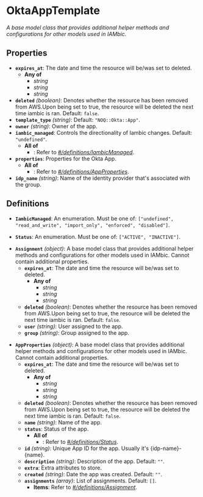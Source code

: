 # OktaAppTemplate

*A base model class that provides additional helper methods and
configurations for other models used in IAMbic.*

## Properties

- **`expires_at`**: The date and time the resource will be/was set to deleted.
  - **Any of**
    - *string*
    - *string*
    - *string*
- **`deleted`** *(boolean)*: Denotes whether the resource has been removed from AWS.Upon being set to true, the resource will be deleted the next time iambic is ran. Default: `false`.
- **`template_type`** *(string)*: Default: `"NOQ::Okta::App"`.
- **`owner`** *(string)*: Owner of the app.
- **`iambic_managed`**: Controls the directionality of Iambic changes. Default: `"undefined"`.
  - **All of**
    - : Refer to *[#/definitions/IambicManaged](#definitions/IambicManaged)*.
- **`properties`**: Properties for the Okta App.
  - **All of**
    - : Refer to *[#/definitions/AppProperties](#definitions/AppProperties)*.
- **`idp_name`** *(string)*: Name of the identity provider that's associated with the group.
## Definitions


<a id="definitions/IambicManaged"></a>

- **`IambicManaged`**: An enumeration. Must be one of: `["undefined", "read_and_write", "import_only", "enforced", "disabled"]`.

<a id="definitions/Status"></a>

- **`Status`**: An enumeration. Must be one of: `["ACTIVE", "INACTIVE"]`.

<a id="definitions/Assignment"></a>

- **`Assignment`** *(object)*: A base model class that provides additional helper methods and
configurations for other models used in IAMbic. Cannot contain additional properties.
  - **`expires_at`**: The date and time the resource will be/was set to deleted.
    - **Any of**
      - *string*
      - *string*
      - *string*
  - **`deleted`** *(boolean)*: Denotes whether the resource has been removed from AWS.Upon being set to true, the resource will be deleted the next time iambic is ran. Default: `false`.
  - **`user`** *(string)*: User assigned to the app.
  - **`group`** *(string)*: Group assigned to the app.

<a id="definitions/AppProperties"></a>

- **`AppProperties`** *(object)*: A base model class that provides additional helper methods and
configurations for other models used in IAMbic. Cannot contain additional properties.
  - **`expires_at`**: The date and time the resource will be/was set to deleted.
    - **Any of**
      - *string*
      - *string*
      - *string*
  - **`deleted`** *(boolean)*: Denotes whether the resource has been removed from AWS.Upon being set to true, the resource will be deleted the next time iambic is ran. Default: `false`.
  - **`name`** *(string)*: Name of the app.
  - **`status`**: Status of the app.
    - **All of**
      - : Refer to *[#/definitions/Status](#definitions/Status)*.
  - **`id`** *(string)*: Unique App ID for the app. Usually it's {idp-name}-{name}.
  - **`description`** *(string)*: Description of the app. Default: `""`.
  - **`extra`**: Extra attributes to store.
  - **`created`** *(string)*: Date the app was created. Default: `""`.
  - **`assignments`** *(array)*: List of assignments. Default: `[]`.
    - **Items**: Refer to *[#/definitions/Assignment](#definitions/Assignment)*.
